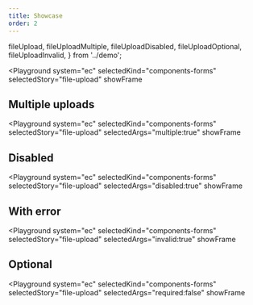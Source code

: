 ```yaml
---
title: Showcase
order: 2
---
```



  fileUpload,
  fileUploadMultiple,
  fileUploadDisabled,
  fileUploadOptional,
  fileUploadInvalid,
} from '../demo';

<Playground
  system="ec"
  selectedKind="components-forms"
  selectedStory="file-upload"
  showFrame
>
  <Html markup={fileUpload} />
</Playground>

## Multiple uploads

<Playground
  system="ec"
  selectedKind="components-forms"
  selectedStory="file-upload"
  selectedArgs="multiple:true"
  showFrame
>
  <Html markup={fileUploadMultiple} />
</Playground>

## Disabled

<Playground
  system="ec"
  selectedKind="components-forms"
  selectedStory="file-upload"
  selectedArgs="disabled:true"
  showFrame
>
  <Html markup={fileUploadDisabled} />
</Playground>

## With error

<Playground
  system="ec"
  selectedKind="components-forms"
  selectedStory="file-upload"
  selectedArgs="invalid:true"
  showFrame
>
  <Html markup={fileUploadInvalid} />
</Playground>

## Optional

<Playground
  system="ec"
  selectedKind="components-forms"
  selectedStory="file-upload"
  selectedArgs="required:false"
  showFrame
>
  <Html markup={fileUploadOptional} />
</Playground>

